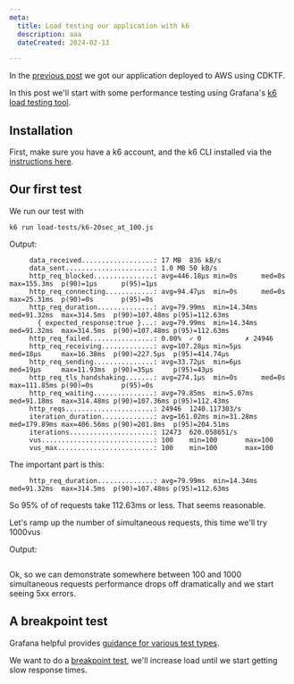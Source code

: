 ```yaml
---
meta:
  title: Load testing our application with k6
  description: aaa
  dateCreated: 2024-02-13

---
```




In the [previous post](./generating_apps_from_openapi_part9) we got our application deployed to AWS using CDKTF. 

In this post we'll start with some performance testing using Grafana's [k6 load testing tool](https://k6.io/).

## Installation 

First, make sure you have a k6 account, and the k6 CLI installed via the [instructions here](https://k6.io/docs/get-started/installation/).

## Our first test 

<GithubPermalinkRsc permalink="https://github.com/dwjohnston/open-api-go-and-typescript/blob/f57cf5d8a579654c22ba0ebd7dd0c79b6a119ac6/load-tests/k6-20sec_at_100.js#L1-L25"/>

We run our test with 

```
k6 run load-tests/k6-20sec_at_100.js
```

Output: 

```
     data_received..................: 17 MB  836 kB/s
     data_sent......................: 1.0 MB 50 kB/s
     http_req_blocked...............: avg=446.18µs min=0s      med=0s       max=155.3ms  p(90)=1µs      p(95)=1µs     
     http_req_connecting............: avg=94.47µs  min=0s      med=0s       max=25.31ms  p(90)=0s       p(95)=0s      
     http_req_duration..............: avg=79.99ms  min=14.34ms med=91.32ms  max=314.5ms  p(90)=107.48ms p(95)=112.63ms
       { expected_response:true }...: avg=79.99ms  min=14.34ms med=91.32ms  max=314.5ms  p(90)=107.48ms p(95)=112.63ms
     http_req_failed................: 0.00%  ✓ 0           ✗ 24946
     http_req_receiving.............: avg=107.28µs min=5µs     med=18µs     max=16.38ms  p(90)=227.5µs  p(95)=414.74µs
     http_req_sending...............: avg=33.72µs  min=6µs     med=19µs     max=11.93ms  p(90)=35µs     p(95)=43µs    
     http_req_tls_handshaking.......: avg=274.1µs  min=0s      med=0s       max=111.85ms p(90)=0s       p(95)=0s      
     http_req_waiting...............: avg=79.85ms  min=5.07ms  med=91.18ms  max=314.48ms p(90)=107.36ms p(95)=112.43ms
     http_reqs......................: 24946  1240.117303/s
     iteration_duration.............: avg=161.02ms min=31.28ms med=179.89ms max=406.56ms p(90)=201.8ms  p(95)=204.51ms
     iterations.....................: 12473  620.058651/s
     vus............................: 100    min=100       max=100
     vus_max........................: 100    min=100       max=100

```

The important part is this: 

```
     http_req_duration..............: avg=79.99ms  min=14.34ms med=91.32ms  max=314.5ms  p(90)=107.48ms p(95)=112.63ms
```

So 95% of of requests take 112.63ms or less. That seems reasonable. 


Let's ramp up the number of simultaneous requests, this time we'll try 1000vus


<GithubPermalinkRsc permalink="https://github.com/dwjohnston/open-api-go-and-typescript/blob/f57cf5d8a579654c22ba0ebd7dd0c79b6a119ac6/load-tests/k6-20sec_at_1000.js#L1-L29"/>


Output: 

```

```

Ok, so we can demonstrate somewhere between 100 and 1000 simultaneous requests performance drops off dramatically and we start seeing 5xx errors. 

## A breakpoint test

Grafana helpful provides [guidance for various test types](https://grafana.com/docs/k6/latest/testing-guides/test-types/).

We want to do a [breakpoint test](https://grafana.com/docs/k6/latest/testing-guides/test-types/breakpoint-testing/), we'll increase load until we start getting slow response times. 





